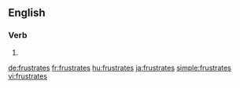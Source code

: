 ==English==

===Verb===
{{head|en}}

# {{en-third-person singular of|frustrate}}

[[de:frustrates]]
[[fr:frustrates]]
[[hu:frustrates]]
[[ja:frustrates]]
[[simple:frustrates]]
[[vi:frustrates]]